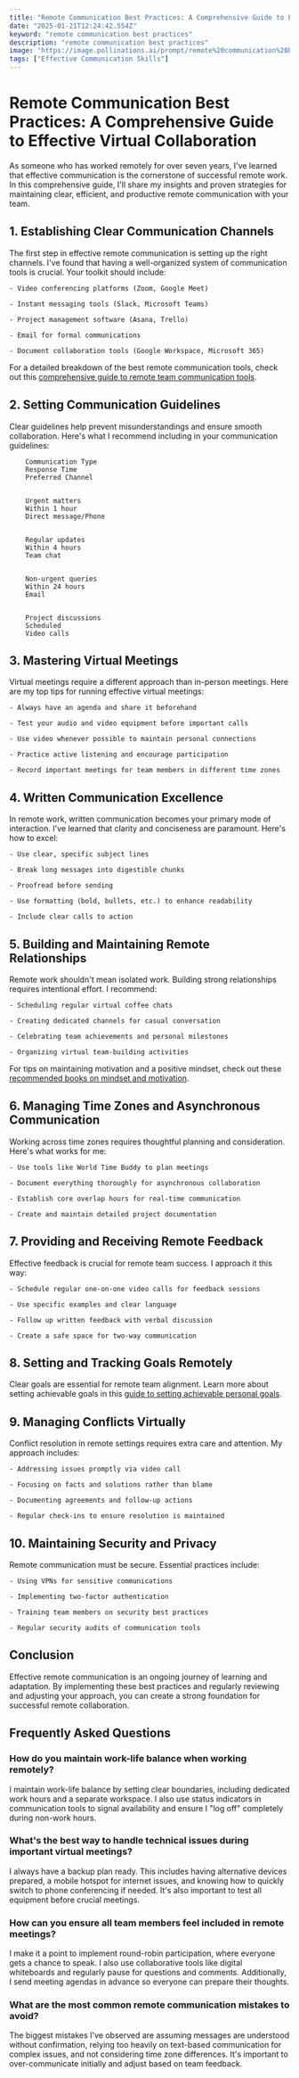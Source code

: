 ```yaml
---
title: "Remote Communication Best Practices: A Comprehensive Guide to Effective Virtual Collaboration"
date: "2025-01-21T12:24:42.554Z"
keyword: "remote communication best practices"
description: "remote communication best practices"
image: "https://image.pollinations.ai/prompt/remote%20communication%20best%20practices%2C%20realistic%20photo%2C%20high%20quality%2C%204k?width=1024&height=1024&nologo=true"
tags: ["Effective Communication Skills"]
---
```


# Remote Communication Best Practices: A Comprehensive Guide to Effective Virtual Collaboration


As someone who has worked remotely for over seven years, I've learned that effective communication is the cornerstone of successful remote work. In this comprehensive guide, I'll share my insights and proven strategies for maintaining clear, efficient, and productive remote communication with your team.



## 1. Establishing Clear Communication Channels


The first step in effective remote communication is setting up the right channels. I've found that having a well-organized system of communication tools is crucial. Your toolkit should include:




    - Video conferencing platforms (Zoom, Google Meet)

    - Instant messaging tools (Slack, Microsoft Teams)

    - Project management software (Asana, Trello)

    - Email for formal communications

    - Document collaboration tools (Google Workspace, Microsoft 365)



For a detailed breakdown of the best remote communication tools, check out this [comprehensive guide to remote team communication tools](https://productivityprospect.com/blog/remote-team-communication-tools/).



## 2. Setting Communication Guidelines


Clear guidelines help prevent misunderstandings and ensure smooth collaboration. Here's what I recommend including in your communication guidelines:




    
        Communication Type
        Response Time
        Preferred Channel
    
    
        Urgent matters
        Within 1 hour
        Direct message/Phone
    
    
        Regular updates
        Within 4 hours
        Team chat
    
    
        Non-urgent queries
        Within 24 hours
        Email
    
    
        Project discussions
        Scheduled
        Video calls
    




## 3. Mastering Virtual Meetings


Virtual meetings require a different approach than in-person meetings. Here are my top tips for running effective virtual meetings:




    - Always have an agenda and share it beforehand

    - Test your audio and video equipment before important calls

    - Use video whenever possible to maintain personal connections

    - Practice active listening and encourage participation

    - Record important meetings for team members in different time zones



## 4. Written Communication Excellence


In remote work, written communication becomes your primary mode of interaction. I've learned that clarity and conciseness are paramount. Here's how to excel:




    - Use clear, specific subject lines

    - Break long messages into digestible chunks

    - Proofread before sending

    - Use formatting (bold, bullets, etc.) to enhance readability

    - Include clear calls to action



## 5. Building and Maintaining Remote Relationships


Remote work shouldn't mean isolated work. Building strong relationships requires intentional effort. I recommend:




    - Scheduling regular virtual coffee chats

    - Creating dedicated channels for casual conversation

    - Celebrating team achievements and personal milestones

    - Organizing virtual team-building activities



For tips on maintaining motivation and a positive mindset, check out these [recommended books on mindset and motivation](https://productivityprospect.com/blog/best-books-on-mindset-and-motivation-for-entrepreneurs/).



## 6. Managing Time Zones and Asynchronous Communication


Working across time zones requires thoughtful planning and consideration. Here's what works for me:




    - Use tools like World Time Buddy to plan meetings

    - Document everything thoroughly for asynchronous collaboration

    - Establish core overlap hours for real-time communication

    - Create and maintain detailed project documentation



## 7. Providing and Receiving Remote Feedback


Effective feedback is crucial for remote team success. I approach it this way:




    - Schedule regular one-on-one video calls for feedback sessions

    - Use specific examples and clear language

    - Follow up written feedback with verbal discussion

    - Create a safe space for two-way communication



## 8. Setting and Tracking Goals Remotely


Clear goals are essential for remote team alignment. Learn more about setting achievable goals in this [guide to setting achievable personal goals](https://productivityprospect.com/blog/best-practices-for-setting-achievable-personal-goals/).



## 9. Managing Conflicts Virtually


Conflict resolution in remote settings requires extra care and attention. My approach includes:




    - Addressing issues promptly via video call

    - Focusing on facts and solutions rather than blame

    - Documenting agreements and follow-up actions

    - Regular check-ins to ensure resolution is maintained



## 10. Maintaining Security and Privacy


Remote communication must be secure. Essential practices include:




    - Using VPNs for sensitive communications

    - Implementing two-factor authentication

    - Training team members on security best practices

    - Regular security audits of communication tools



## Conclusion


Effective remote communication is an ongoing journey of learning and adaptation. By implementing these best practices and regularly reviewing and adjusting your approach, you can create a strong foundation for successful remote collaboration.



## Frequently Asked Questions


### How do you maintain work-life balance when working remotely?

I maintain work-life balance by setting clear boundaries, including dedicated work hours and a separate workspace. I also use status indicators in communication tools to signal availability and ensure I "log off" completely during non-work hours.



### What's the best way to handle technical issues during important virtual meetings?

I always have a backup plan ready. This includes having alternative devices prepared, a mobile hotspot for internet issues, and knowing how to quickly switch to phone conferencing if needed. It's also important to test all equipment before crucial meetings.



### How can you ensure all team members feel included in remote meetings?

I make it a point to implement round-robin participation, where everyone gets a chance to speak. I also use collaborative tools like digital whiteboards and regularly pause for questions and comments. Additionally, I send meeting agendas in advance so everyone can prepare their thoughts.



### What are the most common remote communication mistakes to avoid?

The biggest mistakes I've observed are assuming messages are understood without confirmation, relying too heavily on text-based communication for complex issues, and not considering time zone differences. It's important to over-communicate initially and adjust based on team feedback.

